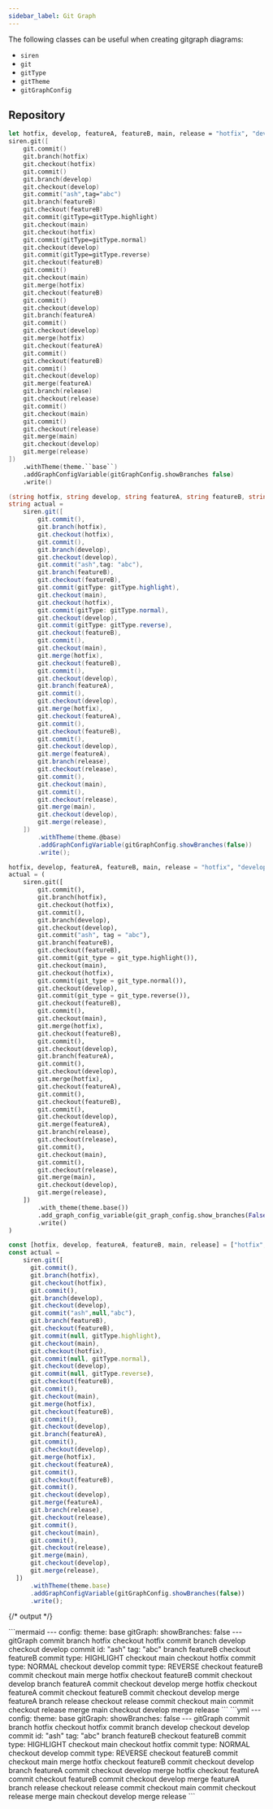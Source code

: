 ```yaml
---
sidebar_label: Git Graph
---
```


The following classes can be useful when creating gitgraph diagrams:

- `siren`
- `git`
- `gitType`
- `gitTheme`
- `gitGraphConfig`

## Repository


<Tabs groupId="preferred-lang" queryString>
<TabItem value="fsharp" label="F#">

```fsharp
let hotfix, develop, featureA, featureB, main, release = "hotfix", "develop", "featureA", "featureB", "main", "release"
siren.git([
    git.commit()
    git.branch(hotfix)
    git.checkout(hotfix)
    git.commit()
    git.branch(develop)
    git.checkout(develop)
    git.commit("ash",tag="abc")
    git.branch(featureB)
    git.checkout(featureB)
    git.commit(gitType=gitType.highlight)
    git.checkout(main)
    git.checkout(hotfix)
    git.commit(gitType=gitType.normal)
    git.checkout(develop)
    git.commit(gitType=gitType.reverse)
    git.checkout(featureB)
    git.commit()
    git.checkout(main)
    git.merge(hotfix)
    git.checkout(featureB)
    git.commit()
    git.checkout(develop)
    git.branch(featureA)
    git.commit()
    git.checkout(develop)
    git.merge(hotfix)
    git.checkout(featureA)
    git.commit()
    git.checkout(featureB)
    git.commit()
    git.checkout(develop)
    git.merge(featureA)
    git.branch(release)
    git.checkout(release)
    git.commit()
    git.checkout(main)
    git.commit()
    git.checkout(release)
    git.merge(main)
    git.checkout(develop)
    git.merge(release)
])
    .withTheme(theme.``base``)
    .addGraphConfigVariable(gitGraphConfig.showBranches false)
    .write()
```

</TabItem>
<TabItem value="csharp" label="C#">

```csharp
(string hotfix, string develop, string featureA, string featureB, string main, string release) = ("hotfix", "develop", "featureA", "featureB", "main", "release");
string actual =
    siren.git([
        git.commit(),
        git.branch(hotfix),
        git.checkout(hotfix),
        git.commit(),
        git.branch(develop),
        git.checkout(develop),
        git.commit("ash",tag: "abc"),
        git.branch(featureB),
        git.checkout(featureB),
        git.commit(gitType: gitType.highlight),
        git.checkout(main),
        git.checkout(hotfix),
        git.commit(gitType: gitType.normal),
        git.checkout(develop),
        git.commit(gitType: gitType.reverse),
        git.checkout(featureB),
        git.commit(),
        git.checkout(main),
        git.merge(hotfix),
        git.checkout(featureB),
        git.commit(),
        git.checkout(develop),
        git.branch(featureA),
        git.commit(),
        git.checkout(develop),
        git.merge(hotfix),
        git.checkout(featureA),
        git.commit(),
        git.checkout(featureB),
        git.commit(),
        git.checkout(develop),
        git.merge(featureA),
        git.branch(release),
        git.checkout(release),
        git.commit(),
        git.checkout(main),
        git.commit(),
        git.checkout(release),
        git.merge(main),
        git.checkout(develop),
        git.merge(release),
    ])
        .withTheme(theme.@base)
        .addGraphConfigVariable(gitGraphConfig.showBranches(false))
        .write();
```

</TabItem>
<TabItem value="py" label="Python">

```py
hotfix, develop, featureA, featureB, main, release = "hotfix", "develop", "featureA", "featureB", "main", "release"
actual = (
    siren.git([
        git.commit(),
        git.branch(hotfix),
        git.checkout(hotfix),
        git.commit(),
        git.branch(develop),
        git.checkout(develop),
        git.commit("ash", tag = "abc"),
        git.branch(featureB),
        git.checkout(featureB),
        git.commit(git_type = git_type.highlight()),
        git.checkout(main),
        git.checkout(hotfix),
        git.commit(git_type = git_type.normal()),
        git.checkout(develop),
        git.commit(git_type = git_type.reverse()),
        git.checkout(featureB),
        git.commit(),
        git.checkout(main),
        git.merge(hotfix),
        git.checkout(featureB),
        git.commit(),
        git.checkout(develop),
        git.branch(featureA),
        git.commit(),
        git.checkout(develop),
        git.merge(hotfix),
        git.checkout(featureA),
        git.commit(),
        git.checkout(featureB),
        git.commit(),
        git.checkout(develop),
        git.merge(featureA),
        git.branch(release),
        git.checkout(release),
        git.commit(),
        git.checkout(main),
        git.commit(),
        git.checkout(release),
        git.merge(main),
        git.checkout(develop),
        git.merge(release),
    ])
        .with_theme(theme.base())
        .add_graph_config_variable(git_graph_config.show_branches(False))
        .write()
)
```

</TabItem>
<TabItem value="js" label="JavaScript">

```js
const [hotfix, develop, featureA, featureB, main, release] = ["hotfix", "develop", "featureA", "featureB", "main", "release"];
const actual =
    siren.git([
      git.commit(),
      git.branch(hotfix),
      git.checkout(hotfix),
      git.commit(),
      git.branch(develop),
      git.checkout(develop),
      git.commit("ash",null,"abc"),
      git.branch(featureB),
      git.checkout(featureB),
      git.commit(null, gitType.highlight),
      git.checkout(main),
      git.checkout(hotfix),
      git.commit(null, gitType.normal),
      git.checkout(develop),
      git.commit(null, gitType.reverse),
      git.checkout(featureB),
      git.commit(),
      git.checkout(main),
      git.merge(hotfix),
      git.checkout(featureB),
      git.commit(),
      git.checkout(develop),
      git.branch(featureA),
      git.commit(),
      git.checkout(develop),
      git.merge(hotfix),
      git.checkout(featureA),
      git.commit(),
      git.checkout(featureB),
      git.commit(),
      git.checkout(develop),
      git.merge(featureA),
      git.branch(release),
      git.checkout(release),
      git.commit(),
      git.checkout(main),
      git.commit(),
      git.checkout(release),
      git.merge(main),
      git.checkout(develop),
      git.merge(release),
  ])
      .withTheme(theme.base)
      .addGraphConfigVariable(gitGraphConfig.showBranches(false))
      .write();
```

</TabItem>
</Tabs>

{/* output */}

<Tabs>
<TabItem value="graph" label="Graph">
```mermaid
---
config:
    theme: base
    gitGraph:
        showBranches: false
---
gitGraph
    commit
    branch hotfix
    checkout hotfix
    commit
    branch develop
    checkout develop
    commit id: "ash" tag: "abc"
    branch featureB
    checkout featureB
    commit type: HIGHLIGHT
    checkout main
    checkout hotfix
    commit type: NORMAL
    checkout develop
    commit type: REVERSE
    checkout featureB
    commit
    checkout main
    merge hotfix
    checkout featureB
    commit
    checkout develop
    branch featureA
    commit
    checkout develop
    merge hotfix
    checkout featureA
    commit
    checkout featureB
    commit
    checkout develop
    merge featureA
    branch release
    checkout release
    commit
    checkout main
    commit
    checkout release
    merge main
    checkout develop
    merge release
```
</TabItem>
<TabItem value="output" label="Output">
```yml
---
config:
    theme: base
    gitGraph:
        showBranches: false
---
gitGraph
    commit
    branch hotfix
    checkout hotfix
    commit
    branch develop
    checkout develop
    commit id: "ash" tag: "abc"
    branch featureB
    checkout featureB
    commit type: HIGHLIGHT
    checkout main
    checkout hotfix
    commit type: NORMAL
    checkout develop
    commit type: REVERSE
    checkout featureB
    commit
    checkout main
    merge hotfix
    checkout featureB
    commit
    checkout develop
    branch featureA
    commit
    checkout develop
    merge hotfix
    checkout featureA
    commit
    checkout featureB
    commit
    checkout develop
    merge featureA
    branch release
    checkout release
    commit
    checkout main
    commit
    checkout release
    merge main
    checkout develop
    merge release
```
</TabItem>
</Tabs>